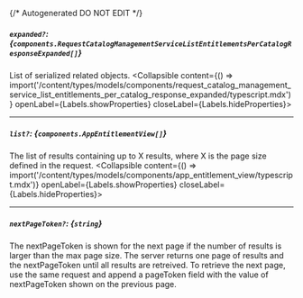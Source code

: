 {/* Autogenerated DO NOT EDIT  */}

##### `expanded?`: *{`components.RequestCatalogManagementServiceListEntitlementsPerCatalogResponseExpanded[]`}*
List of serialized related objects.
<Collapsible content={() => import('/content/types/models/components/request_catalog_management_service_list_entitlements_per_catalog_response_expanded/typescript.mdx')} openLabel={Labels.showProperties} closeLabel={Labels.hideProperties}>
</Collapsible>

---
##### `list?`: *{`components.AppEntitlementView[]`}*
The list of results containing up to X results, where X is the page size defined in the request.
<Collapsible content={() => import('/content/types/models/components/app_entitlement_view/typescript.mdx')} openLabel={Labels.showProperties} closeLabel={Labels.hideProperties}>
</Collapsible>

---
##### `nextPageToken?`: *{`string`}*
The nextPageToken is shown for the next page if the number of results is larger than the max page size.
 The server returns one page of results and the nextPageToken until all results are retreived.
 To retrieve the next page, use the same request and append a pageToken field with the value of nextPageToken shown on the previous page.


